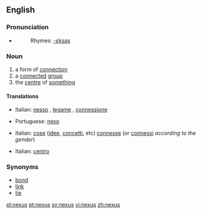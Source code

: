 ==English==

===Pronunciation===
*{{IPA|/ˈnɛksəs/}}
*:Rhymes: [[Rhymes:English:-ɛksəs|-ɛksəs]]

===Noun===
{{wikipedia}}
{{en-noun|pl=nexuses|pl2=nexus}}

# a form of [[connection]]
# a [[connect]]ed [[group]]
# the [[centre]] of [[something]]

====Translations====
{{trans-top|connection}}
*Italian: [[nesso]] {{m}}, [[legame]] {{m}}, [[connessione]] {{f}}
{{trans-mid}}
*Portuguese: [[nexo]] {{m}}
{{trans-bottom}}

{{trans-top|connected group}}
*Italian: [[cose]] ([[idee]], [[concetti]], etc) [[connesse]] (or [[connessi]] ''according to the gender'')
{{trans-mid}}
{{trans-bottom}}

{{trans-top|centre of something}}
*Italian: [[centro]] {{m}}
{{trans-mid}}
{{trans-bottom}}

===Synonyms===
* [[bond]]
* [[link]]
* [[tie]]

[[pl:nexus]]
[[pt:nexus]]
[[sv:nexus]]
[[vi:nexus]]
[[zh:nexus]]